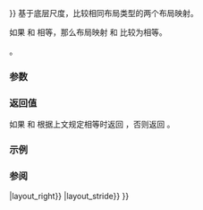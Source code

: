 {{title|operator{{==}}{{dsc small|(std::layout_left::mapping)}}}}
{{cpp/container/mdspan/layout_left/mapping/navbar}}
{{ddcl|since=c++23|1=
template&lt; class OtherExtents &gt;
friend constexpr bool operator==( const mapping&amp; lhs, 
                                  const mapping&lt;OtherExtents&gt;&amp; rhs ) noexcept;
}}
基于底层尺度，比较相同布局类型的两个布局映射。

如果 {{c|lhs.extents()}} 和 {{c|rhs.extents()}} 相等，那么布局映射 {{c|lhs}} 和 {{c|rhs}} 比较为相等。

{{cpp/enable_if| {{c|1=extents_type::rank() == OtherExtents::rank()}} 为 {{c|true}} }}。

===参数===
{{par begin}}
{{par|lhs, rhs|要比较尺度的布局映射}}
{{par end}}

===返回值===
如果 {{c|lhs}} 和 {{c|rhs}} 根据上文规定相等时返回 {{c|true}}，否则返回 {{c|false}}。

===示例===
{{example}}

===参阅===
{{dsc begin}}
{{dsc inc|cpp/container/mdspan/layout_mapping/dsc operator{{==}}|layout_right}}
{{dsc inc|cpp/container/mdspan/layout_mapping/dsc operator{{==}}|layout_stride}}
{{dsc inc|cpp/container/mdspan/extents/dsc operator{{==}}}}
{{dsc end}}

{{langlinks|de|en|es|ja|ru}}